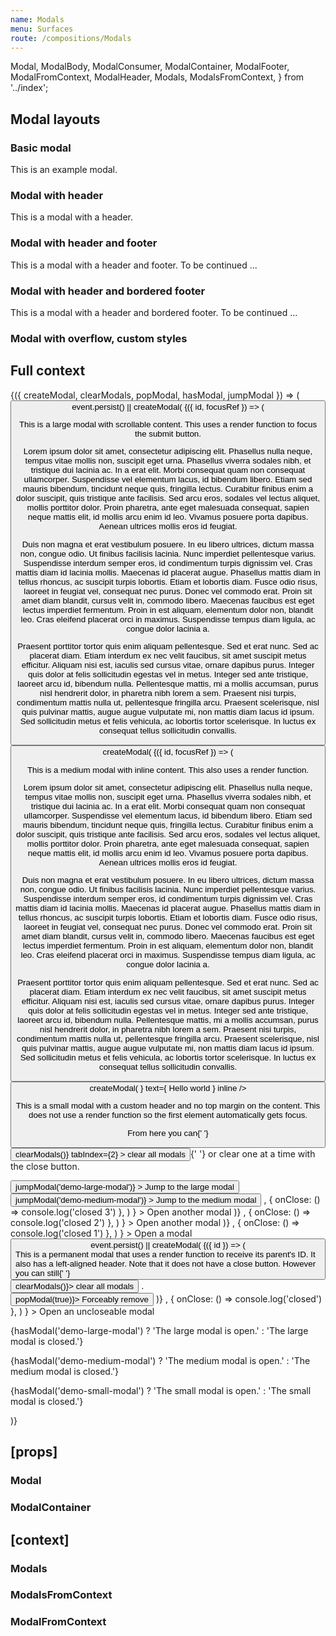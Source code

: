 ```yaml
---
name: Modals
menu: Surfaces
route: /compositions/Modals
---
```


  Modal,
  ModalBody,
  ModalConsumer,
  ModalContainer,
  ModalFooter,
  ModalFromContext,
  ModalHeader,
  Modals,
  ModalsFromContext,
} from '../index';

<PageTitle title="Modals" src="compositions/Modal" />

## Modal layouts

### Basic modal

<Playground>
  <ThemeWrapper>
    <Modal ariaLabel="Example modal" id="demo-basic-modal" immediate>
      <ModalBody>This is an example modal.</ModalBody>
    </Modal>
  </ThemeWrapper>
</Playground>

### Modal with header

<Playground>
  <ThemeWrapper>
    <Modal id="demo-modal-header" immediate>
      <ModalHeader modalId="demo-header" title="Hello world" />
      <ModalBody scrollable>This is a modal with a header.</ModalBody>
    </Modal>
  </ThemeWrapper>
</Playground>

### Modal with header and footer

<Playground>
  <ThemeWrapper>
    <Modal id="demo-modal-header-footer" immediate>
      <ModalHeader modalId="demo-modal-header-footer" title="Hello world" />
      <ModalBody scrollable>This is a modal with a header and footer.</ModalBody>
      <ModalFooter>
        <Typography as="div" align="right" size="xs" variants={['italic']} volume="quiet">
          To be continued ...
        </Typography>
      </ModalFooter>
    </Modal>
  </ThemeWrapper>
</Playground>

### Modal with header and bordered footer

<Playground>
  <ThemeWrapper>
    <Modal id="demo-modal-header-footer" immediate>
      <ModalHeader modalId="demo-modal-header-footer" title="Hello world" />
      <ModalBody scrollable>This is a modal with a header and bordered footer.</ModalBody>
      <ModalFooter bordered>
        <Typography as="div" align="right" size="xs" variants={['italic']} volume="quiet">
          To be continued ...
        </Typography>
      </ModalFooter>
    </Modal>
  </ThemeWrapper>
</Playground>

### Modal with overflow, custom styles

<Playground>
  <ThemeWrapper>
    <Modal
      id="demo-modal-overflow"
      size="medium"
      allowOverflow
      immediate
      style={{ borderRadius: '12px', maxWidth: 'calc(100% - 20px)' }}
    >
      <ModalBody flush style={{ height: '300px' }}>
        <div
          style={{
            width: '100%',
            height: '100%',
            background: '#556270',
            borderRadius: '12px',
          }}
        />
        <div
          style={{
            position: 'absolute',
            right: '-20px',
            top: '-20px',
            borderRadius: '100%',
            background: '#fff',
            boxShadow: '0 8px 40px 0 rgba(0, 0, 0, .1)',
            width: '280px',
            height: '280px',
          }}
        />
      </ModalBody>
    </Modal>
  </ThemeWrapper>
</Playground>

## Full context

<Playground>
  <ThemeWrapper>
    <Modals>
      <ModalConsumer>
        {({ createModal, clearModals, popModal, hasModal, jumpModal }) => (
          <Rhythm m={2}>
            <Button
              color="primary"
              onClick={event =>
                event.persist() ||
                createModal(
                  <Modal id="demo-large-modal" focusable size="large" style={{ height: '400px' }}>
                    {({ id, focusRef }) => (
                      <React.Fragment>
                        <ModalHeader modalId={id} title="A large modal" />
                        <ModalBody scrollable>
                          <p>
                            This is a large modal with scrollable content. This uses a render function to focus the
                            submit button.
                          </p>
                          <p>
                            Lorem ipsum dolor sit amet, consectetur adipiscing elit. Phasellus nulla neque, tempus vitae
                            mollis non, suscipit eget urna. Phasellus viverra sodales nibh, et tristique dui lacinia ac.
                            In a erat elit. Morbi consequat quam non consequat ullamcorper. Suspendisse vel elementum
                            lacus, id bibendum libero. Etiam sed mauris bibendum, tincidunt neque quis, fringilla
                            lectus. Curabitur finibus enim a dolor suscipit, quis tristique ante facilisis. Sed arcu
                            eros, sodales vel lectus aliquet, mollis porttitor dolor. Proin pharetra, ante eget
                            malesuada consequat, sapien neque mattis elit, id mollis arcu enim id leo. Vivamus posuere
                            porta dapibus. Aenean ultrices mollis eros id feugiat.
                          </p>
                          <p>
                            Duis non magna et erat vestibulum posuere. In eu libero ultrices, dictum massa non, congue
                            odio. Ut finibus facilisis lacinia. Nunc imperdiet pellentesque varius. Suspendisse interdum
                            semper eros, id condimentum turpis dignissim vel. Cras mattis diam id lacinia mollis.
                            Maecenas id placerat augue. Phasellus mattis diam in tellus rhoncus, ac suscipit turpis
                            lobortis. Etiam et lobortis diam. Fusce odio risus, laoreet in feugiat vel, consequat nec
                            purus. Donec vel commodo erat. Proin sit amet diam blandit, cursus velit in, commodo libero.
                            Maecenas faucibus est eget lectus imperdiet fermentum. Proin in est aliquam, elementum dolor
                            non, blandit leo. Cras eleifend placerat orci in maximus. Suspendisse tempus diam ligula, ac
                            congue dolor lacinia a.
                          </p>
                          <p>
                            Praesent porttitor tortor quis enim aliquam pellentesque. Sed et erat nunc. Sed ac placerat
                            diam. Etiam interdum ex nec velit faucibus, sit amet suscipit metus efficitur. Aliquam nisi
                            est, iaculis sed cursus vitae, ornare dapibus purus. Integer quis dolor at felis
                            sollicitudin egestas vel in metus. Integer sed ante tristique, laoreet arcu id, bibendum
                            nulla. Pellentesque mattis, mi a mollis accumsan, purus nisl hendrerit dolor, in pharetra
                            nibh lorem a sem. Praesent nisi turpis, condimentum mattis nulla ut, pellentesque fringilla
                            arcu. Praesent scelerisque, nisl quis pulvinar mattis, augue augue vulputate mi, non mattis
                            diam lacus id ipsum. Sed sollicitudin metus et felis vehicula, ac lobortis tortor
                            scelerisque. In luctus ex consequat tellus sollicitudin convallis.
                          </p>
                        </ModalBody>
                        <ModalFooter bordered>
                          <Flex justifyContent="flex-end">
                            <Button
                              ref={focusRef}
                              color="primary"
                              onClick={() =>
                                createModal(
                                  <Modal id="demo-medium-modal" focusable size="medium">
                                    {({ id, focusRef }) => (
                                      <React.Fragment>
                                        <ModalHeader modalId={id} title="A medium modal" />
                                        <ModalBody>
                                          <p>
                                            This is a medium modal with inline content. This also uses a render
                                            function.
                                          </p>
                                          <p>
                                            Lorem ipsum dolor sit amet, consectetur adipiscing elit. Phasellus nulla
                                            neque, tempus vitae mollis non, suscipit eget urna. Phasellus viverra
                                            sodales nibh, et tristique dui lacinia ac. In a erat elit. Morbi consequat
                                            quam non consequat ullamcorper. Suspendisse vel elementum lacus, id bibendum
                                            libero. Etiam sed mauris bibendum, tincidunt neque quis, fringilla lectus.
                                            Curabitur finibus enim a dolor suscipit, quis tristique ante facilisis. Sed
                                            arcu eros, sodales vel lectus aliquet, mollis porttitor dolor. Proin
                                            pharetra, ante eget malesuada consequat, sapien neque mattis elit, id mollis
                                            arcu enim id leo. Vivamus posuere porta dapibus. Aenean ultrices mollis eros
                                            id feugiat.
                                          </p>
                                          <p>
                                            Duis non magna et erat vestibulum posuere. In eu libero ultrices, dictum
                                            massa non, congue odio. Ut finibus facilisis lacinia. Nunc imperdiet
                                            pellentesque varius. Suspendisse interdum semper eros, id condimentum turpis
                                            dignissim vel. Cras mattis diam id lacinia mollis. Maecenas id placerat
                                            augue. Phasellus mattis diam in tellus rhoncus, ac suscipit turpis lobortis.
                                            Etiam et lobortis diam. Fusce odio risus, laoreet in feugiat vel, consequat
                                            nec purus. Donec vel commodo erat. Proin sit amet diam blandit, cursus velit
                                            in, commodo libero. Maecenas faucibus est eget lectus imperdiet fermentum.
                                            Proin in est aliquam, elementum dolor non, blandit leo. Cras eleifend
                                            placerat orci in maximus. Suspendisse tempus diam ligula, ac congue dolor
                                            lacinia a.
                                          </p>
                                          <p>
                                            Praesent porttitor tortor quis enim aliquam pellentesque. Sed et erat nunc.
                                            Sed ac placerat diam. Etiam interdum ex nec velit faucibus, sit amet
                                            suscipit metus efficitur. Aliquam nisi est, iaculis sed cursus vitae, ornare
                                            dapibus purus. Integer quis dolor at felis sollicitudin egestas vel in
                                            metus. Integer sed ante tristique, laoreet arcu id, bibendum nulla.
                                            Pellentesque mattis, mi a mollis accumsan, purus nisl hendrerit dolor, in
                                            pharetra nibh lorem a sem. Praesent nisi turpis, condimentum mattis nulla
                                            ut, pellentesque fringilla arcu. Praesent scelerisque, nisl quis pulvinar
                                            mattis, augue augue vulputate mi, non mattis diam lacus id ipsum. Sed
                                            sollicitudin metus et felis vehicula, ac lobortis tortor scelerisque. In
                                            luctus ex consequat tellus sollicitudin convallis.
                                          </p>
                                        </ModalBody>
                                        <ModalFooter>
                                          <Flex justifyContent="flex-end">
                                            <Button
                                              ref={focusRef}
                                              color="primary"
                                              onClick={() =>
                                                createModal(
                                                  <Modal id="demo-small-modal" ariaLabel="Hello world" size="small">
                                                    <ModalHeader modalId="demo-small-modal">
                                                      <IconText
                                                        icon={<BlobbrIcon scale="medium" />}
                                                        text={
                                                          <Rhythm ml={2}>
                                                            <Typography size="l">Hello world</Typography>
                                                          </Rhythm>
                                                        }
                                                        inline
                                                      />
                                                    </ModalHeader>
                                                    <ModalBody style={{ paddingTop: 0 }} scrollable>
                                                      <p>
                                                        This is a small modal with a custom header and no top margin on
                                                        the content. This does not use a render function so the first
                                                        element automatically gets focus.
                                                      </p>
                                                      <p>
                                                        From here you can{' '}
                                                        <Button
                                                          weight="inline"
                                                          color="primary"
                                                          onClick={() => clearModals()}
                                                          tabIndex={2}
                                                        >
                                                          clear all modals
                                                        </Button>{' '}
                                                        or clear one at a time with the close button.
                                                      </p>
                                                      <Rhythm my={3}>
                                                        <ButtonGroup align="left" orientation="vertical" spacing="cozy">
                                                          <Button
                                                            key="jump-large-modal"
                                                            weight="inline"
                                                            color="primary"
                                                            onClick={() => jumpModal('demo-large-modal')}
                                                          >
                                                            Jump to the large modal
                                                          </Button>
                                                          <Button
                                                            key="jump-medium-modal"
                                                            weight="inline"
                                                            color="primary"
                                                            onClick={() => jumpModal('demo-medium-modal')}
                                                          >
                                                            Jump to the medium modal
                                                          </Button>
                                                        </ButtonGroup>
                                                      </Rhythm>
                                                    </ModalBody>
                                                  </Modal>,
                                                  { onClose: () => console.log('closed 3') },
                                                )
                                              }
                                            >
                                              Open another modal
                                            </Button>
                                          </Flex>
                                        </ModalFooter>
                                      </React.Fragment>
                                    )}
                                  </Modal>,
                                  { onClose: () => console.log('closed 2') },
                                )
                              }
                            >
                              Open another modal
                            </Button>
                          </Flex>
                        </ModalFooter>
                      </React.Fragment>
                    )}
                  </Modal>,
                  { onClose: () => console.log('closed 1') },
                )
              }
            >
              Open a modal
            </Button>
            <Button
              color="danger"
              onClick={event =>
                event.persist() ||
                createModal(
                  <Modal id="permanent-modal" permanent size="small">
                    {({ id }) => (
                      <React.Fragment>
                        <ModalHeader align="left" modalId={id} title="A permanent modal" />
                        <ModalBody>
                          <div>
                            This is a permanent modal that uses a render function to receive its parent's ID. It also
                            has a left-aligned header. Note that it does not have a close button. However you can still{' '}
                            <Button weight="inline" color="primary" onClick={() => clearModals()}>
                              clear all modals
                            </Button>
                            .
                          </div>
                          <Rhythm my={3}>
                            <Button weight="inline" color="danger" onClick={() => popModal(true)}>
                              Forceably remove
                            </Button>
                          </Rhythm>
                        </ModalBody>
                      </React.Fragment>
                    )}
                  </Modal>,
                  { onClose: () => console.log('closed') },
                )
              }
            >
              Open an uncloseable modal
            </Button>
            <p>{hasModal('demo-large-modal') ? 'The large modal is open.' : 'The large modal is closed.'}</p>
            <p>{hasModal('demo-medium-modal') ? 'The medium modal is open.' : 'The medium modal is closed.'}</p>
            <p>{hasModal('demo-small-modal') ? 'The small modal is open.' : 'The small modal is closed.'}</p>
          </Rhythm>
        )}
      </ModalConsumer>
    </Modals>
  </ThemeWrapper>
</Playground>

## \[props\]

### Modal

<Props of={Modal} />

### ModalContainer

<Props of={ModalContainer} />

## \[context\]

### Modals

<Props of={Modals} />

### ModalsFromContext

<Props of={ModalsFromContext} />

### ModalFromContext

<Props of={ModalFromContext} />
